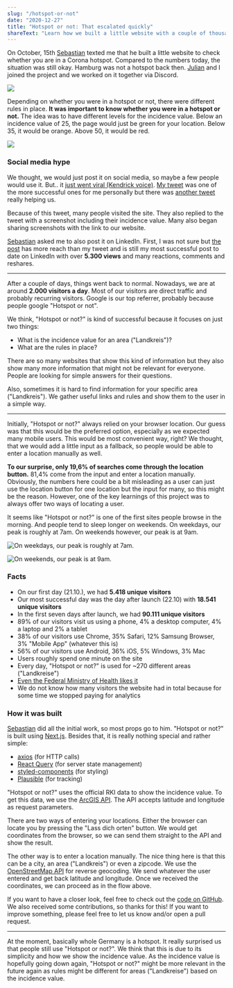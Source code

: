 ```yaml
---
slug: "/hotspot-or-not"
date: "2020-12-27"
title: "Hotspot or not: That escalated quickly"
shareText: "Learn how we built a little website with a couple of thousands recurring visitors a day and is recommended by the Federal Ministry of Health"
---
```

On October, 15th [Sebastian](https://seb.astian.eu/) texted me that he built a little website to check whether you are in a Corona hotspot. Compared to the numbers today, the situation was still okay. Hamburg was not a hotspot back then. [Julian](https://julianblohm.vercel.app/) and I joined the project and we worked on it together via Discord.

![](./basti-message.jpeg)

Depending on whether you were in a hotspot or not, there were different rules in place. **It was important to know whether you were in a hotspot or not.** The idea was to have different levels for the incidence value. Below an incidence value of 25, the page would just be green for your location. Below 35, it would be orange. Above 50, it would be red.

![](./hon-desktop.png)

### Social media hype

We thought, we would just post it on social media, so maybe a few people would use it. But.. it [just went viral (Kendrick voice)](https://youtu.be/tvTRZJ-4EyI?t=53). [My tweet](https://twitter.com/jonicious/status/1318640667921424384?s=21) was one of the more successful ones for me personally but there was [another tweet](https://twitter.com/kriegundfreitag/status/1319242574998228992?s=21) really helping us.

<Tweet tweetLink="https://twitter.com/kriegundfreitag/status/1319242574998228992?s=21" />

Because of this tweet, many people visited the site. They also replied to the tweet with a screenshot including their incidence value. Many also began sharing screenshots with the link to our website.

[Sebastian](https://seb.astian.eu/) asked me to also post it on LinkedIn. First, I was not sure but [the post](https://www.linkedin.com/posts/jonas-reitmann-5aa92a15a_bin-ich-in-einem-hotspot-activity-6724414238628155392-nj53/) has more reach than my tweet and is still my most successful post to date on LinkedIn with over **5.300 views** and many reactions, comments and reshares.

---

After a couple of days, things went back to normal. Nowadays, we are at around **2.000 visitors a day**. Most of our visitors are direct traffic and probably recurring visitors. Google is our top referrer, probably because people google "Hotspot or not".

We think, "Hotspot or not?" is kind of successful because it focuses on just two things:
* What is the incidence value for an area ("Landkreis")?
* What are the rules in place?

There are so many websites that show this kind of information but they also show many more information that might not be relevant for everyone. People are looking for simple answers for their questions.

Also, sometimes it is hard to find information for your specific area ("Landkreis"). We gather useful links and rules and show them to the user in a simple way.

---

Initially, "Hotspot or not?" always relied on your browser location. Our guess was that this would be the preferred option, especially as we expected many mobile users. This would be most convenient way, right? We thought, that we would add a little input as a fallback, so people would be able to enter a location manually as well.

**To our surprise, only 19,6% of searches come through the location button.** 81,4% come from the input and enter a location manually. Obviously, the numbers here could be a bit misleading as a user can just use the location button for one location but the input for many, so this might be the reason. However, one of the key learnings of this project was to always offer two ways of locating a user.

It seems like "Hotspot or not?" is one of the first sites people browse in the morning. And people tend to sleep longer on weekends. On weekdays, our peak is roughly at 7am. On weekends however, our peak is at 9am.

![On weekdays, our peak is roughly at 7am.](./weekday-hon.png)

![On weekends, our peak is at 9am.](./weekend-hon.png)

### Facts

* On our first day (21.10.), we had **5.418 unique visitors**
* Our most successful day was the day after launch (22.10) with **18.541 unique visitors**
* In the first seven days after launch, we had **90.111 unique visitors**
* 89% of our visitors visit us using a phone, 4% a desktop computer, 4% a laptop and 2% a tablet
* 38% of our visitors use Chrome, 35% Safari, 12% Samsung Browser, 3% "Mobile App" (whatever this is)
* 56% of our visitors use Android, 36% iOS, 5% Windows, 3% Mac
* Users roughly spend one minute on the site
* Every day, "Hotspot or not?" is used for ~270 different areas ("Landkreise")
* [Even the Federal Ministry of Health likes it](https://twitter.com/jonicious/status/1342430532878131200?s=21)
* We do not know how many visitors the website had in total because for some time we stopped paying for analytics

### How it was built

[Sebastian](https://seb.astian.eu/) did all the initial work, so most props go to him. "Hotspot or not?" is built using [Next.js](https://nextjs.org/). Besides that, it is really nothing special and rather simple:

* [axios](https://github.com/axios/axios) (for HTTP calls)
* [React Query](https://react-query.tanstack.com/) (for server state management)
* [styled-components](https://styled-components.com/) (for styling)
* [Plausible](https://plausible.io/) (for tracking)

"Hotspot or not?" uses the official RKI data to show the incidence value. To get this data, we use the [ArcGIS API](https://services7.arcgis.com/mOBPykOjAyBO2ZKk/arcgis/rest/services/RKI_Landkreisdaten/FeatureServer/0/query). The API accepts latitude and longitude as request parameters.

There are two ways of entering your locations. Either the browser can locate you by pressing the "Lass dich orten" button. We would get coordinates from the browser, so we can send them straight to the API and show the result.

The other way is to enter a location manually. The nice thing here is that this can be a city, an area ("Landkreis") or even a zipcode. We use the [OpenStreetMap API](https://www.openstreetmap.org/) for reverse geocoding. We send whatever the user entered and get back latitude and longitude. Once we received the coordinates, we can proceed as in the flow above.

If you want to have a closer look, feel free to check out the [code on GitHub](https://github.com/sebastianruehmann/hotspotornot). We also received some contributions, so thanks for this! If you want to improve something, please feel free to let us know and/or open a pull request.

---

At the moment, basically whole Germany is a hotspot. It really surprised us that people still use "Hotspot or not?". We think that this is due to its simplicity and how we show the incidence value. As the incidence value is hopefully going down again, "Hotspot or not?" might be more relevant in the future again as rules might be different for areas ("Landkreise") based on the incidence value.
